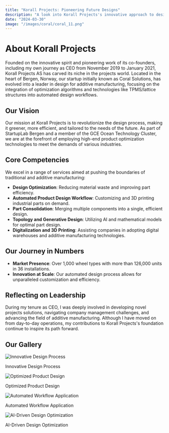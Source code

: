```yaml
---
title: "Korall Projects: Pioneering Future Designs"
description: "A look into Korall Projects's innovative approach to design and manufacturing."
date: "2024-03-30"
image: "/images/coral/coral_11.png"
---
```


# About Korall Projects

Founded on the innovative spirit and pioneering work of its co-founders, including my own journey as CEO from November 2019 to January 2021, Korall Projects AS has carved its niche in the projects world. Located in the heart of Bergen, Norway, our startup initially known as Coral Solutions, has evolved into a leader in design for additive manufacturing, focusing on the integration of optimization algorithms and technologies like TPMS/lattice structures into automated design workflows.

## Our Vision

Our mission at Korall Projects is to revolutionize the design process, making it greener, more efficient, and tailored to the needs of the future. As part of StartupLab Bergen and a member of the GCE Ocean Technology Cluster, we are at the forefront of employing high-end product optimization technologies to meet the demands of various industries.

## Core Competencies

We excel in a range of services aimed at pushing the boundaries of traditional and additive manufacturing:

- **Design Optimization**: Reducing material waste and improving part efficiency.
- **Automated Product Design Workflow**: Customizing and 3D printing industrial parts on demand.
- **Part Consolidation**: Merging multiple components into a single, efficient design.
- **Topology and Generative Design**: Utilizing AI and mathematical models for optimal part design.
- **Digitalization and 3D Printing**: Assisting companies in adopting digital warehouses and additive manufacturing technologies.

## Our Journey in Numbers

- **Market Presence**: Over 1,000 wheel types with more than 126,000 units in 36 installations.
- **Innovation at Scale**: Our automated design process allows for unparalleled customization and efficiency.

## Reflecting on Leadership

During my tenure as CEO, I was deeply involved in developing novel projects solutions, navigating company management challenges, and advancing the field of additive manufacturing. Although I have moved on from day-to-day operations, my contributions to Korall Projects's foundation continue to inspire its path forward.

## Our Gallery

<div style={{ display: 'flex', flexWrap: 'wrap', justifyContent: 'space-between' }}>
  <div style={{ width: '50%', padding: '5px' }}>
    <img src="/images/coral/coral_1.gif" alt="Innovative Design Process" style={{ width: '100%', marginBottom: '10px' }} />
    <p style={{ textAlign: 'center', fontSize: '14px' }}>Innovative Design Process</p>
  </div>
  <div style={{ width: '50%', padding: '5px' }}>
    <img src="/images/coral/coral_11.png" alt="Optimized Product Design" style={{ width: '100%', marginBottom: '10px' }} />
    <p style={{ textAlign: 'center', fontSize: '14px' }}>Optimized Product Design</p>
  </div>
</div>

<div style={{ display: 'flex', flexWrap: 'wrap', justifyContent: 'space-between' }}>
  <div style={{ width: '50%', padding: '5px' }}>
    <img src="/images/coral/coral_2.gif" alt="Automated Workflow Application" style={{ width: '100%', marginBottom: '10px' }} />
    <p style={{ textAlign: 'center', fontSize: '14px' }}>Automated Workflow Application</p>
  </div>
  <div style={{ width: '50%', padding: '5px' }}>
    <img src="/images/coral/coral_5.gif" alt="AI-Driven Design Optimization" style={{ width: '100%', marginBottom: '10px' }} />
    <p style={{ textAlign: 'center', fontSize: '14px' }}>AI-Driven Design Optimization</p>
  </div>
</div>
